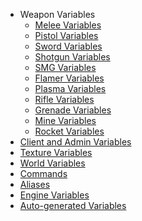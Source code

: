 * Weapon Variables
** [[Melee_Vars|Melee Variables]]
** [[Pistol_Vars|Pistol Variables]]
** [[Sword_Vars|Sword Variables]]
** [[Shotgun_Vars|Shotgun Variables]]
** [[SMG_Vars|SMG Variables]]
** [[Flamer_Vars|Flamer Variables]]
** [[Plasma_Vars|Plasma Variables]]
** [[Rifle_Vars|Rifle Variables]]
** [[Grenade_Vars|Grenade Variables]]
** [[Mine_Vars|Mine Variables]]
** [[Rocket_Vars|Rocket Variables]]
* [[Client_and_Admin_Vars|Client and Admin Variables]]
* [[Texture_Vars| Texture Variables]]
* [[World_Vars| World Variables]]
* [[Commands|Commands]]
* [[Aliases|Aliases]]
* [[Engine_Vars|Engine Variables]]
* [[Auto-generated_Vars|Auto-generated Variables]]